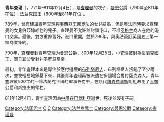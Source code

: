 {{expand|time=2015-02-11T06:23:32+00:00}}
{{unreferenced|time=2012-02-13T19:09:34+00:00}}
{{卡洛林王朝}}
'''青年查理'''（{{lang-la|Carolus Iunior}}，771年–811年12月4日），是[[查理曼|查理曼]]的次子，[[曼恩|曼恩]]公爵（790年至811年在位），法兰克国王（800年至811年在位）。

789年，曾有建議青年查理與[[麥西亞王國|麥西亞王國]][[奧法_(麥西亞)|奧法]]的女兒{{link-en|埃塞爾雷德|Ælfflæd of Mercia}}結婚，但是奧法同時要求查理曼的女兒伯莎嫁給他的兒子{{link-en|埃克格里菲斯|Ecgfrith of Mercia}}。查理曼不允許並封鎖港口，不准[[英格兰|英格兰]]商人在他的港口交易。最後，雙方重修舊好，港口重開，並於796年，與奧法簽訂英國史上第一條商業條約。

790年，查理曼封青年査理为[[曼恩|曼恩]]公爵，800年12月25日，小査理被封為法蘭克國王，同日其父受封神圣罗马皇帝。

最初，青年査理本來是專注於應付邊境的[[布列塔尼人|布列塔尼人]]，布列塔尼人叛亂了至少兩次，並被輕易地鎮壓下來，其後青年査理再被派遣在多個場合對付薩克森人。青年査理於806年的一場法蘭克王國的軍事任務中，在現代[[魏森費爾斯|魏森費爾斯]]附近殺死了[[索布|索布]]公爵{{link-en|米利達奇|Miliduch}}和斯拉夫的領袖。

811年12月4日，青年査理因為[[中風|中風]]在[[巴伐利亞|巴伐利亞]]逝世，死後並沒有子嗣。

{{s-start}}
{{s-hou|[[卡洛林王朝|卡洛林王朝]]||771年||811年12月4日}}
{{s-reg}}
{{s-before|[[查理曼|查理曼]]}}
{{s-title|法兰克国王|800年—811年}}
{{s-after|[[虔誠者路易|虔誠者路易]]}}
{{end box}}

{{Authority control}}
[[Category:法国君主|Category:法国君主]]
[[Category:771年出生|C]]
[[Category:811年逝世|C]]
[[Category:法兰克武士|Category:法兰克武士]]
[[Category:曼恩公爵|Category:曼恩公爵]]
[[Category:查理曼|Category:查理曼]]
